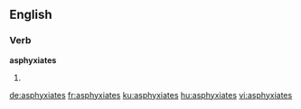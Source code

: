 ==English==

===Verb===
'''asphyxiates'''

# {{en-third-person singular of|asphyxiate}}

[[de:asphyxiates]]
[[fr:asphyxiates]]
[[ku:asphyxiates]]
[[hu:asphyxiates]]
[[vi:asphyxiates]]